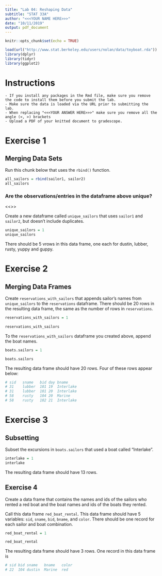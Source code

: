 ```yaml
---
title: "Lab 04: Reshaping Data"
subtitle: "STAT 33A"
author: "<<<YOUR NAME HERE>>>"
date: "10/11/2019"
output: pdf_document
---
```


```r
knitr::opts_chunk$set(echo = TRUE)
```

```r
load(url("http://www.stat.berkeley.edu/users/nolan/data/toyboat.rda"))
library(dplyr)
library(tidyr)
library(ggplot2)
```

# Instructions
    - If you install any packages in the Rmd file, make sure you remove the code to install them before you submit the lab. 
    - Make sure the data is loaded via the URL prior to submitting the lab. 
    - When replacing "<<<YOUR ANSWER HERE>>>" make sure you remove all the angle (<, >) brackets
    - Upload a PDF of your knitted document to gradescope.

# Exercise 1
## Merging Data Sets

Run this chunk below that uses the `rbind()` function. 
```r
all_sailors = rbind(sailor1, sailor2)
all_sailors
```


### Are the observations/entries in the dataframe above unique?
<<<YOUR ANSWER HERE>>>


Create a new dataframe called `unique_sailors` that uses `sailor1` and `sailor2`, but doesn't include duplicates.

```r
unique_sailors = 1
unique_sailors
```
There should be 5 vrows in this data frame, one each for dustin, lubber, rusty, yuppy and guppy.

# Exercise 2
## Merging Data Frames

Create `reservations_with_sailors` that appends sailor's names from `unique_sailors` to the `reservations` dataframe. There should be 20 rows in the resulting data frame, the same as the number of rows in `reservations`.

```r
reservations_with_sailors = 1
  
reservations_with_sailors
```

To the `reservations_with_sailors` dataframe you created above, append the boat names.

```r
boats.sailors = 1

boats.sailors
```
The resulting data frame should have 20 rows. 
Four of these rows appear below:
```r
# sid   sname   bid day bname
# 31	lubber	101	19	Interlake
# 31	lubber	101	20	Interlake
# 58	rusty	104	20	Marine
# 58	rusty	102	21	Interlake
```


# Exercise 3
## Subsetting

Subset the excursions in `boats.sailors` that used a boat called "Interlake". 

```r
interlake = 1
interlake
```
The resulting data frame should have 13 rows.


## Exercise 4
Create a data frame that contains the names and ids of the sailors who rented a red boat and the boat names and ids of the boats they rented.  

Call this data frame `red_boat_rental`.
This data frame should have 5 variables: `sid`, `sname`, 
`bid`, `bname`,  and `color`. There should be one record for each sailor and boat combination.

```r
red_boat_rental = 1

red_boat_rental
```
The resulting data frame should have 3 rows. One record in this data frame is
```r
# sid bid sname   bname   color 
# 22  104 dustin  Marine  red
```
